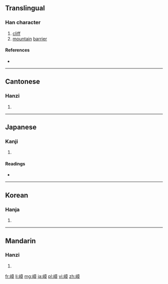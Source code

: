 ==Translingual==

===Han character===
{{Han char|rn=46|rad=山|as=11|sn=14|four=2074<sub>6</sub>|canj=山卜廿十 (UYTJ)|ids=⿰[[山]][[章]]}}

# [[cliff]]
# [[mountain]] [[barrier]]

====References====
* {{Han ref|kx=0318.270|dkj=08410|dj=0618.390|hdz=10795.060|uh=5D82|ud=23938|bh=E1A3|bd=57763}}

----

==Cantonese==

===Hanzi===
{{yue-hanzi|jyut=[[zoeng3]]|y=jeung3}}

# {{defn|lang=yue|sort=山11}}

----

==Japanese==

===Kanji===
{{ja-kanji|grade=|rs=山11}}

# {{defn|lang=ja|sort=山11}}

====Readings====
* {{ja-readings|on=[[しょう]] (shō)|kun=[[みね]] (mine)}}

----

==Korean==

===Hanja===
{{ko-hanja|hangeul=장|rv=jang|mr=chang}}

# {{defn|lang=ko|sort=山11}}

----

==Mandarin==

===Hanzi===
{{cmn-hanzi|pin=[[zhàng]] ([[zhang4]]), [[qiáo]] ([[qiao2]])|wg=chang<sup>4</sup>, ch'iao<sup>2</sup>}}

# {{defn|lang=cmn|sort=山11}}

[[fr:嶂]]
[[li:嶂]]
[[mg:嶂]]
[[ja:嶂]]
[[pl:嶂]]
[[vi:嶂]]
[[zh:嶂]]